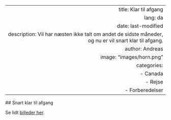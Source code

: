 --- 
 title: Klar til afgang 
 lang: da 
 date: last-modified 
 description: Vil har næsten ikke talt om andet de sidste måneder, og nu er vil snart klar til afgang. 
 author: Andreas 
 image: "images/horn.png" 
 categories: 
   - Canada 
   - Rejse
   - Forberedelser
 --- 
 
 ## Snart klar til afgang
  
Se lidt [billeder her](https://share.gdamsbo.dk/s/DwWjQfPjdzfRjf9). 
